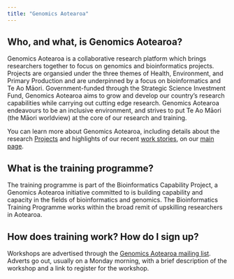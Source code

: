 ```yaml
---
title: "Genomics Aotearoa"
---
```


## Who, and what, is Genomics Aotearoa?

Genomics Aotearoa is a collaborative research platform which brings researchers together to focus on genomics and bioinformatics projects. Projects are organsied under the three themes of Health, Environment, and Primary Production and are underpinned by a focus on bioinformatics and Te Ao Māori. Government-funded through the Strategic Science Investment Fund, Genomics Aotearoa aims to grow and develop our country's research capabilities while carrying out cutting edge research. Genomics Aotearoa endeavours to be an inclusive environment, and strives to put Te Ao Māori (the Māori worldview) at the core of our research and training. 

You can learn more about Genomics Aotearoa, including details about the research [Projects](https://www.genomics-aotearoa.org.nz/our-work) and highlights of our recent [work stories](https://www.genomics-aotearoa.org.nz/our-stories), on our [main page](https://www.genomics-aotearoa.org.nz/about). 



## What is the training programme?

The training programme is part of the Bioinformatics Capability Project, a Genomics Aotearoa initiative committed to is building capability and capacity in the fields of bioinformatics and genomics. The Bioinformatics Training Programme works within the broad remit of upskilling researchers in Aotearoa. 

## How does training work? How do I sign up? 

Workshops are advertised through the [Genomics Aotearoa mailing list](https://www.genomics-aotearoa.org.nz/news-events/subscribe-our-updates). Adverts go out, usually on a Monday morning, with a brief description of the workshop and a link to register for the workshop. 



